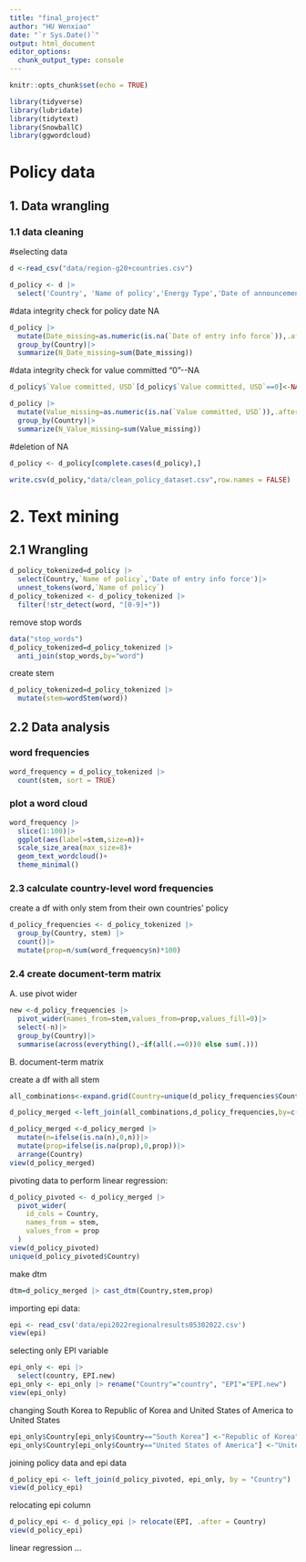 ```yaml
---
title: "final_project"
author: "HU Wenxiao"
date: "`r Sys.Date()`"
output: html_document
editor_options: 
  chunk_output_type: console
---
```


```r
knitr::opts_chunk$set(echo = TRUE)
```

```r
library(tidyverse)
library(lubridate)
library(tidytext)
library(SnowballC)
library(ggwordcloud)
```

# Policy data

## 1. Data wrangling

### 1.1 data cleaning

#selecting data

```r
d <-read_csv("data/region-g20+countries.csv")
```

```r
d_policy <- d |>
  select('Country', 'Name of policy','Energy Type','Date of announcement','Date of entry info force','Value committed, USD')
```

#data integrity check for policy date NA

```r
d_policy |>
  mutate(Date_missing=as.numeric(is.na(`Date of entry info force`)),.after=`Date of entry info force`)|>
  group_by(Country)|>
  summarize(N_Date_missing=sum(Date_missing))
```

#data integrity check for value committed "0"\--NA

```r
d_policy$`Value committed, USD`[d_policy$`Value committed, USD`==0]<-NA
```

```r
d_policy |>
  mutate(Value_missing=as.numeric(is.na(`Value committed, USD`)),.after=`Value committed, USD`)|>
  group_by(Country)|>
  summarize(N_Value_missing=sum(Value_missing))
```

#deletion of NA

```r
d_policy <- d_policy[complete.cases(d_policy),]
```

```r
write.csv(d_policy,"data/clean_policy_dataset.csv",row.names = FALSE)
```

# 2. Text mining

## 2.1 Wrangling

```r
d_policy_tokenized=d_policy |>
  select(Country,`Name of policy`,'Date of entry info force')|>
  unnest_tokens(word,`Name of policy`)
d_policy_tokenized <- d_policy_tokenized |>
  filter(!str_detect(word, "[0-9]+"))
```

remove stop words

```r
data("stop_words")
d_policy_tokenized=d_policy_tokenized |>
  anti_join(stop_words,by="word")
```

create stem

```r
d_policy_tokenized=d_policy_tokenized |>
  mutate(stem=wordStem(word))
```

## 2.2 Data analysis

### word frequencies

```r
word_frequency = d_policy_tokenized |>
  count(stem, sort = TRUE)
```

### plot a word cloud

```r
word_frequency |>
  slice(1:100)|>
  ggplot(aes(label=stem,size=n))+
  scale_size_area(max_size=8)+
  geom_text_wordcloud()+
  theme_minimal()
```

### 2.3 calculate country-level word frequencies

create a df with only stem from their own countries' policy

```r
d_policy_frequencies <- d_policy_tokenized |>
  group_by(Country, stem) |>
  count()|>
  mutate(prop=n/sum(word_frequency$n)*100)
```

### 2.4 create document-term matrix

A. use pivot wider

```r
new <-d_policy_frequencies |>
  pivot_wider(names_from=stem,values_from=prop,values_fill=0)|>
  select(-n)|>
  group_by(Country)|>
  summarise(across(everything(),~if(all(.==0))0 else sum(.)))
```

B. document-term matrix

create a df with all stem

```r
all_combinations<-expand.grid(Country=unique(d_policy_frequencies$Country),stem=unique(word_frequency$stem))
```

```r
d_policy_merged <-left_join(all_combinations,d_policy_frequencies,by=c("Country","stem"))
```

```r
d_policy_merged <-d_policy_merged |>
  mutate(n=ifelse(is.na(n),0,n))|>
  mutate(prop=ifelse(is.na(prop),0,prop))|>
  arrange(Country)
view(d_policy_merged)
```

pivoting data to perform linear regression:

```r
d_policy_pivoted <- d_policy_merged |>
  pivot_wider(
    id_cols = Country,
    names_from = stem,
    values_from = prop
  )
view(d_policy_pivoted)
unique(d_policy_pivoted$Country)
```

make dtm

```r
dtm=d_policy_merged |> cast_dtm(Country,stem,prop)
```

importing epi data:

```r
epi <- read_csv('data/epi2022regionalresults05302022.csv')
view(epi)
```

selecting only EPI variable

```r
epi_only <- epi |>
  select(country, EPI.new)
epi_only <- epi_only |> rename("Country"="country", "EPI"="EPI.new")
view(epi_only)
```

changing South Korea to Republic of Korea and United States of America to United States

```r
epi_only$Country[epi_only$Country=="South Korea"] <-"Republic of Korea"
epi_only$Country[epi_only$Country=="United States of America"] <-"United States"
```

joining policy data and epi data

```r
d_policy_epi <- left_join(d_policy_pivoted, epi_only, by = "Country")
view(d_policy_epi)
```

relocating epi column

```r
d_policy_epi <- d_policy_epi |> relocate(EPI, .after = Country)
view(d_policy_epi)
```

linear regression ...
